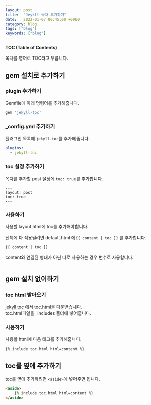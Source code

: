 ```yaml
---
layout: post
title:  "Jeykll 목차 추가하기"
date:   2022-01-07 00:45:00 +0900
category: blog
tags: ["blog"]
keywords: ["blog"]
---
```


**TOC (Table of Contents)**  

목차를 영어로 TOC라고 부릅니다.  

## gem 설치로 추가하기

### plugin 추가하기
Gemfile에 아래 명령어를 추가해줍니다.
```ruby
gem 'jekyll-toc'
```

### _config.yml 추가하기
플러그인 목록에 `jekyll-toc`를 추가해줍니다.  
```yml
plugins:
  - jekyll-toc
```

### toc 설정 추가하기
목차를 추가할 post 설정에 `toc: true`를 추가합니다.  
```
---
layout: post
toc: true
---
```

### 사용하기
사용할 layout html에 toc를 추가해야합니다.

전체에 다 적용될려면 default.html 에`{{ content | toc }}` 를 추가합니다.
```html
{{ content | toc }}
```
content와 연결된 형태가 아닌 따로 사용하는 경우 변수로 사용합니다.  
```html
```

## gem 설치 없이하기

### toc html 받아오기
[jekyll toc](https://github.com/allejo/jekyll-toc/releases/tag/v1.2.0) 에서 toc.html을 다운받습니다.  
toc.html파일을 _includes 폴더에 넣어줍니다.  

### 사용하기
사용할 html에 다음 태그를 추가해줍니다.  
```html
{% include toc.html html=content %}
```

## toc를 옆에 추가하기
toc를 옆에 추가하려면 `<aside>`에 넣어주면 됩니다.  

```html
<aside>
    {% include toc.html html=content %}   
</aside>
```

